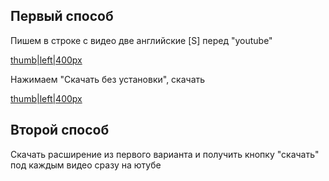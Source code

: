 ==Первый способ==
Пишем в строке с видео две английские [S] перед "youtube"

[[Файл:2018-01-04_09-58-05.jpg|thumb|left|400px]]









Нажимаем "Скачать без установки", скачать

[[Файл:2018-01-04_09-59-08.jpg|thumb|left|400px]]












==Второй способ==
Скачать расширение из первого варианта и получить кнопку "скачать" под каждым видео сразу на ютубе